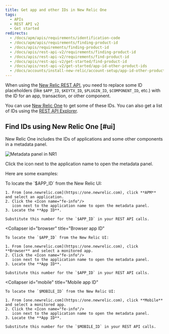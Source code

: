 ```yaml
---
title: Get app and other IDs in New Relic One
tags:
  - APIs
  - REST API v2
  - Get started
redirects:
  - /docs/apm/apis/requirements/identification-code
  - /docs/apm/apis/requirements/finding-product-id
  - /docs/apis/requirements/finding-product-id
  - /docs/apis/rest-api-v2/requirements/finding-product-id
  - /docs/apis/rest-api-v2/requirements/find-product-id
  - /docs/apis/rest-api-v2/get-started/find-product-id
  - /docs/apis/rest-api-v2/get-started/app-id-other-product-ids
  - /docs/accounts/install-new-relic/account-setup/app-id-other-product-ids
---
```


When using the [New Relic REST API](/docs/apis/rest-api-v2/getting-started/introduction-new-relic-rest-api-v2), you need to replace some ID placeholders (like `$APP_ID`, `$KEYTX_ID`, `$PLUGIN_ID`, `$COMPONENT_ID`, etc.) with the ID for an app, transaction, or other component.

You can use [New Relic One](/docs/new-relic-one/use-new-relic-one/get-started/introduction-new-relic-one) to get some of these IDs. You can also get a list of IDs using the [REST API Explorer](/docs/apis/rest-api-v2/get-started/list-application-id-host-id-instance-id).

## Find IDs using New Relic One [#ui]

New Relic One includes the IDs of applications and some other components in a metadata panel.

![Metadata panel in NR1](./images/2020-08-07-15.29.26.gif "Metadata panel in NR1")

<figcaption>
  Click the <Icon name="fe-info"/>
  icon next to the application name to open the metadata panel.
</figcaption>

Here are some examples:

<CollapserGroup>
  <Collapser
    id="apm"
    title="APM: App ID"
  >
    To locate the `$APP_ID` from the New Relic UI:

    1. From [one.newrelic.com](https://one.newrelic.com), click **APM** and select an application.
    2. Click the <Icon name="fe-info"/>
       icon next to the application name to open the metadata panel.
    3. Locate the **App ID**.

    Substitute this number for the `$APP_ID` in your REST API calls.
  </Collapser>

  <Collapser
    id="browser"
    title="Browser app ID"
  >
    To locate the `$APP_ID` from the New Relic UI:

    1. From [one.newrelic.com](https://one.newrelic.com), click **Browser** and select a monitored app.
    2. Click the <Icon name="fe-info"/>
       icon next to the application name to open the metadata panel.
    3. Locate the **App ID**.

    Substitute this number for the `$APP_ID` in your REST API calls.
  </Collapser>

  <Collapser
    id="mobile"
    title="Mobile app ID"
  >
    To locate the `$MOBILE_ID` from the New Relic UI:

    1. From [one.newrelic.com](https://one.newrelic.com), click **Mobile** and select a monitored app.
    2. Click the <Icon name="fe-info"/>
       icon next to the application name to open the metadata panel.
    3. Locate the **App ID**.

    Substitute this number for the `$MOBILE_ID` in your REST API calls.
  </Collapser>
</CollapserGroup>
